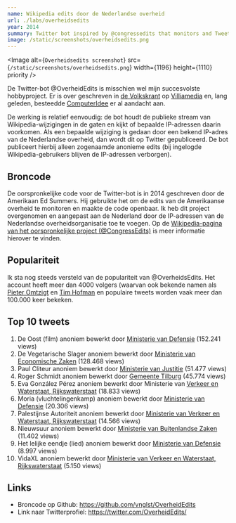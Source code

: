 ```yaml
---
name: Wikipedia edits door de Nederlandse overheid
url: ./labs/overheidsedits
year: 2014
summary: Twitter bot inspired by @congressedits that monitors and Tweets any edits made to Wikipedia by the Dutch government. It's been in the news quite a few times (de Volkskrant) and the account has more followers than I do. (in Dutch)
image: /static/screenshots/overheidsedits.png
---
```


<Image
  alt={`Overheidsedits screenshot`}
  src={`/static/screenshots/overheidsedits.png`}
  width={1196}
  height={1110}
  priority
/>

De Twitter-bot @OverheidEdits is misschien wel mijn succesvolste hobbyproject. Er is over geschreven in [de Volkskrant](https://www.volkskrant.nl/nieuws-achtergrond/wikipedia-pagina-nieuwsuur-aangepast-vanaf-ministerie-buitenlandse-zaken-nieuwsuur-spreek-je-uit-als-nieuw-zuur~be99ea77/) op [Villiamedia](https://www.villamedia.nl/artikel/ministerie-buza-bewerkte-wikipedia-pagina-nieuwsuur) en, lang geleden, besteedde [ComputerIdee](https://www.computeridee.nl/nieuws/harry-potter-en-voetbal-dit-wijzigt-de-overheid-allemaal-op-wikipedia/) er al aandacht aan.

De werking is relatief eenvoudig: de bot houdt de publieke stream van Wikipedia-wijzigingen in de gaten en kijkt of bepaalde IP-adressen daarin voorkomen. Als een bepaalde wijziging is gedaan door een bekend IP-adres van de Nederlandse overheid, dan wordt dit op Twitter gepubliceerd. De bot publiceert hierbij alleen zogenaamde anonieme edits (bij ingelogde Wikipedia-gebruikers blijven de IP-adressen verborgen).

## Broncode

De oorspronkelijke code voor de Twitter-bot is in 2014 geschreven door de Amerikaan Ed Summers. Hij gebruikte het om de edits van de Amerikaanse overheid te monitoren en maakte de code openbaar. Ik heb dit project overgenomen en aangepast aan de Nederland door de IP-adressen van de Nederlandse overheidsorganisatie toe te voegen. Op de [Wikipedia-pagina van het oorspronkelijke project (@CongressEdits)](https://en.wikipedia.org/wiki/CongressEdits) is meer informatie hierover te vinden.

## Populariteit

Ik sta nog steeds versteld van de populariteit van @OverheidsEdits. Het account heeft meer dan 4000 volgers (waarvan ook bekende namen als [Pieter Omtzigt](https://twitter.com/PieterOmtzigt) en [Tim Hofman](https://twitter.com/debroervanroos) en populaire tweets worden vaak meer dan 100.000 keer bekeken.

## Top 10 tweets

1. De Oost (film) anoniem bewerkt door [Ministerie van Defensie](https://twitter.com/overheidedits/status/1355061486918504449) (152.241 views)
2. De Vegetarische Slager anoniem bewerkt door [Ministerie van Economische Zaken](https://twitter.com/OverheidEdits/status/1466785753128751114) (128.468 views)
3. Paul Cliteur anoniem bewerkt door [Ministerie van Justitie](https://twitter.com/overheidedits/status/1339949085583917059) (51.477 views)
4. Roger Schmidt anoniem bewerkt door [Gemeente Tilburg](https://twitter.com/OverheidEdits/status/1440614874367729668) (45.774 views)
5. Eva González Pérez anoniem bewerkt door Ministerie van [Verkeer en Waterstaat, Rijkswaterstaat](https://twitter.com/OverheidEdits/status/1385263965043838983) (18.833 views)
6. Moria (vluchtelingenkamp) anoniem bewerkt door [Ministerie van Defensie](https://twitter.com/BossDre_/status/1361740301208072197) (20.306 views)
7. Palestijnse Autoriteit anoniem bewerkt door [Ministerie van Verkeer en Waterstaat, Rijkswaterstaat](https://twitter.com/OverheidEdits/status/1405488245350219778) (14.566 views)
8. Nieuwsuur anoniem bewerkt door [Ministerie van Buitenlandse Zaken](https://twitter.com/OverheidEdits/status/1054439388875231232) (11.402 views)
9. Het lelijke eendje (lied) anoniem bewerkt door [Ministerie van Defensie](https://mobile.twitter.com/overheidedits/status/1291684668237123585) (8.997 views)
10. VidaXL anoniem bewerkt door [Ministerie van Verkeer en Waterstaat, Rijkswaterstaat](https://twitter.com/OverheidEdits/status/1415259018382254085) (5.150 views)

## Links

- Broncode op Github: https://github.com/vnglst/OverheidEdits
- Link naar Twitterprofiel: https://twitter.com/OverheidEdits/
